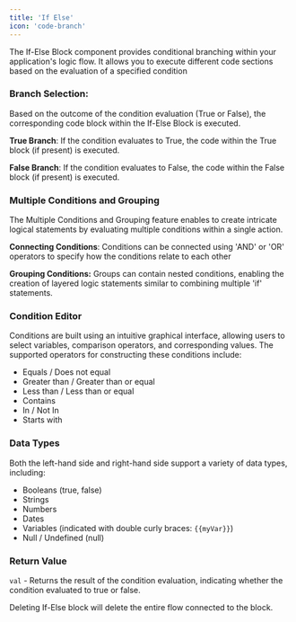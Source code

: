 ```yaml
--- 
title: 'If Else' 
icon: 'code-branch'
---
```

 
The If-Else Block component provides conditional branching within your application's logic flow. It allows you to execute different code sections based on the evaluation of a specified condition


### Branch Selection: 
Based on the outcome of the condition evaluation (True or False), the corresponding code block within the If-Else Block is executed.

**True Branch**: If the condition evaluates to True, the code within the True block (if present) is executed.

**False Branch**: If the condition evaluates to False, the code within the False block (if present) is executed.

### Multiple Conditions and Grouping

The Multiple Conditions and Grouping feature enables to create intricate logical statements by evaluating multiple conditions within a single action.

**Connecting Conditions**: Conditions can be connected using 'AND' or 'OR' operators to specify how the conditions relate to each other

**Grouping Conditions:** Groups can contain nested conditions, enabling the creation of layered logic statements similar to combining multiple 'if' statements. 

### Condition Editor

Conditions are built using an intuitive graphical interface, allowing users to select variables, comparison operators, and corresponding values. The supported operators for constructing these conditions include:

- Equals / Does not equal
- Greater than / Greater than or equal
- Less than / Less than or equal
- Contains
- In / Not In
- Starts with

###  Data Types

Both the left-hand side and right-hand side support a variety of data types, including:

- Booleans (true, false)
- Strings
- Numbers
- Dates
- Variables (indicated with double curly braces: `{{myVar}}`)
- Null / Undefined (null)

### Return Value

`val` - Returns the result of the condition evaluation, indicating whether the condition evaluated to true or false.

<Warning> 
Deleting If-Else block will delete the entire flow connected to the block. 
</Warning>

